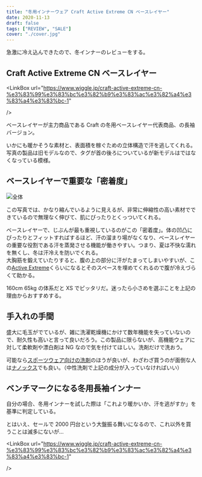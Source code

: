 ```yaml
---
title: "冬用インナーウェア Craft Active Extreme CN ベースレイヤー"
date: 2020-11-13
draft: false
tags: ["REVIEW", "SALE"]
cover: "./cover.jpg"
---
```


急激に冷え込んできたので、冬インナーのレビューをする。

## Craft Active Extreme CN ベースレイヤー

<LinkBox
url="https://www.wiggle.jp/craft-active-extreme-cn-%e3%83%99%e3%83%bc%e3%82%b9%e3%83%ac%e3%82%a4%e3%83%a4%e3%83%bc-1"

/>

ベースレイヤーが主力商品である Craft の冬用ベースレイヤー代表商品、の長袖バージョン。

いかにも暖かそうな素材と、表面積を稼ぐための立体構造で汗を逃してくれる。写真の製品は旧モデルなので、タグが首の後ろについているが新モデルはではなくなっている模様。

## ベースレイヤーで重要な「密着度」

![全体](./xs.png)

この写真では、かなり縮んでいるように見えるが、非常に伸縮性の高い素材でできているので無理なく伸びて、肌にぴったりとくっついてくれる。

ベースレイヤーで、じぶんが最も重視しているのがこの「密着度」。体の凹凸にぴったりとフィットすればするほど、汗の溜まり場がなくなり、ベースレイヤーの重要な役割である汗を蒸発させる機能が働きやすい。つまり、夏は不快な濡れを無くし、冬は汗冷えを防いでくれる。\
大胸筋を鍛えていたりすると、腹の上の部分に汗がたまってしまいやすいが、この[Active Extreme](https://www.wiggle.jp/craft-active-extreme-cn-%e3%83%99%e3%83%bc%e3%82%b9%e3%83%ac%e3%82%a4%e3%83%a4%e3%83%bc-1)くらいになるとそのスペースを埋めてくれるので腹が冷えづらくて助かる。

160cm 65kg の体系だと XS でピッタリだ。迷ったら小さめを選ぶことを上記の理由からおすすめする。

## 手入れの手間

盛大に毛玉がでているが、雑に洗濯乾燥機にかけて数年機能を失っていないので、耐久性も高いと言って良いだろう。この製品に限らないが、高機能ウェアに対して柔軟剤や漂白剤は NG なので気を付けてほしい。洗剤だけで洗おう。

可能なら[スポーツウェア向けの洗剤](https://amzn.to/3eVGHE8)のほうが良いが、わざわざ買うのが面倒な人は[ナノックス](https://amzn.to/3kts3VJ)でも良い。（中性洗剤で上記の成分が入っていなければいい）

<LinkBox isAmazonLink url="https://www.amazon.co.jp/dp/B01MV3O3W6/" />

<LinkBox isAmazonLink url="https://www.amazon.co.jp/dp/B08CH8YVJ8/" />

## ベンチマークになる冬用長袖インナー

自分の場合、冬用インナーを試した際は「これより暖かいか、汗を逃がすか」を基準に判定している。

とはいえ、セールで 2000 円台という大盤振る舞いになるので、これ以外を買うことは滅多にないが…

<LinkBox
url="https://www.wiggle.jp/craft-active-extreme-cn-%e3%83%99%e3%83%bc%e3%82%b9%e3%83%ac%e3%82%a4%e3%83%a4%e3%83%bc-1"

/>
